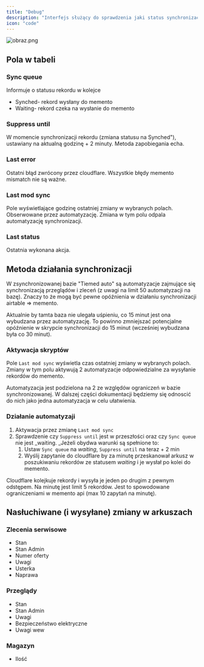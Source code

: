 ```yaml
---
title: "Debug"
description: "Interfejs służący do sprawdzenia jaki status synchronizacji airtable => memento mają rekordy"
icon: "code"
---
```


![obraz.png](/images/obraz.png)

## Pola w tabeli

### Sync queue

Informuje o statusu rekordu w kolejce

- Synched- rekord wysłany do memento
- Waiting- rekord czeka na wysłanie do memento

### Suppress until

W momencie synchronizacji rekordu (zmiana statusu na Synched"), ustawiany na aktualną godzinę + 2 minuty. Metoda zapobiegania echa.

### Last error

Ostatni błąd zwrócony przez cloudflare. Wszystkie błędy memento mismatch nie są ważne.

### Last mod sync

Pole wyświetlające godzinę ostatniej zmiany w wybranych polach. Obserwowane przez automatyzację. Zmiana w tym polu odpala automatyzację synchronizacji.

### Last status

Ostatnia wykonana akcja.

## Metoda działania synchronizacji

W zsynchronizowanej bazie "Tiemed auto" są automatyzacje zajmujące się synchronizacją przeglądów i zleceń (z uwagi na limit 50 automatyzacji na bazę). Znaczy to że mogą być pewne opóźnienia w działaniu synchronizacji airtable =\> memento.

Aktualnie by tamta baza nie ulegała uśpieniu, co 15 minut jest ona wybudzana przez automatyzację. To powinno zmniejszać potencjalne opóźnienie w skrypcie synchronizacji do 15 minut (wcześniej wybudzana była co 30 minut).

### Aktywacja skryptów

Pole `Last mod sync`  wyświetla czas ostatniej zmiany w wybranych polach. Zmiany w tym polu aktywują 2 automatyzacje odpowiedzialne za wysyłanie rekordów do memento.

<Note>
  Automatyzacja jest podzielona na 2 ze względów ograniczeń w bazie synchronizowanej. W dalszej części dokumentacji będziemy się odnoscić do nich jako jedna automatyzacja w celu ułatwienia.
</Note>

### Działanie automatyzaji

1. Aktywacja przez zmianę `Last mod sync`
2. Sprawdzenie czy `Suppress until` jest w przeszłości oraz czy `Sync queue` nie jest \_waiting. \_Jeżeli obydwa warunki są spełnione to:
   1. Ustaw `Sync queue` na _waiting_, `Suppress until` na teraz + 2 min
   2. Wyślij zapytanie do cloudflare by za minutę przeskanował arkusz w poszukiwaniu rekordów ze statusem _waiting_ i je wysłał po kolei do memento.

Cloudflare kolejkuje rekordy i wysyła je jeden po drugim z pewnym odstępem. Na minutę jest limit 5 rekordów. Jest to spowodowane ograniczeniami w memento api (max 10 zapytań na minutę).

## Nasłuchiwane (i wysyłane) zmiany w arkuszach

### Zlecenia serwisowe

- Stan
- Stan Admin
- Numer oferty
- Uwagi
- Usterka
- Naprawa

### Przeglądy

- Stan
- Stan Admin
- Uwagi
- Bezpieczeństwo elektryczne
- Uwagi wew

### Magazyn

- Ilość